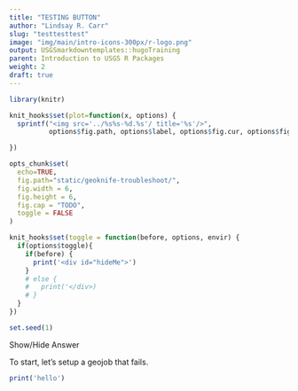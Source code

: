 ```yaml
---
title: "TESTING BUTTON"
author: "Lindsay R. Carr"
slug: "testtesttest"
image: "img/main/intro-icons-300px/r-logo.png"
output: USGSmarkdowntemplates::hugoTraining
parent: Introduction to USGS R Packages
weight: 2
draft: true
---
```


```r
library(knitr)

knit_hooks$set(plot=function(x, options) {
  sprintf("<img src='../%s%s-%d.%s'/ title='%s'/>", 
          options$fig.path, options$label, options$fig.cur, options$fig.ext, options$fig.cap)

})

opts_chunk$set(
  echo=TRUE,
  fig.path="static/geoknife-troubleshoot/",
  fig.width = 6,
  fig.height = 6,
  fig.cap = "TODO",
  toggle = FALSE
)

knit_hooks$set(toggle = function(before, options, envir) {
  if(options$toggle){
    if(before) {
      print('<div id="hideMe">')
    }
    # else {
    #   print('</div>)
    # }
  }
})

set.seed(1)
```

<p class="ToggleButton" onclick="toggle_visibility('hideMe')">Show/Hide Answer</p>

To start, let's setup a geojob that fails.

```r
print('hello')
```
